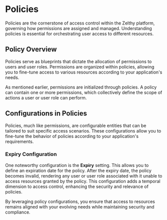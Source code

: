 # Policies

Policies are the cornerstone of access control within the Zelthy platform, governing how permissions are assigned and managed. Understanding policies is essential for orchestrating user access to different resources.

## Policy Overview

Policies serve as blueprints that dictate the allocation of permissions to users and user roles. Permissions are organized within policies, allowing you to fine-tune access to various resources according to your application's needs.

As mentioned earlier, permissions are initialized through policies. A policy can contain one or more permissions, which collectively define the scope of actions a user or user role can perform.

## Configurations in Policies

Policies, much like permissions, are configurable entities that can be tailored to suit specific access scenarios. These configurations allow you to fine-tune the behavior of policies according to your application's requirements.

### Expiry Configuration

One noteworthy configuration is the **Expiry** setting. This allows you to define an expiration date for the policy. After the expiry date, the policy becomes invalid, rendering any user or user role associated with it unable to access resources granted by the policy. This configuration adds a temporal dimension to access control, enhancing the security and relevance of policies.

By leveraging policy configurations, you ensure that access to resources remains aligned with your evolving needs while maintaining security and compliance.
